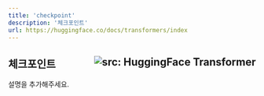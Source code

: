 ```yaml
---
title: 'checkpoint'
description: '체크포인트'
url: https://huggingface.co/docs/transformers/index
---
```


체크포인트 <a href="https://huggingface.co/docs/transformers/index" target="_blank"><img style=float:right loading="lazy" alt="src: HuggingFace Transformer" src="https://img.shields.io/badge/문서-Huggingface_Transformer-blue" ></a>
---
설명을 추가해주세요.
